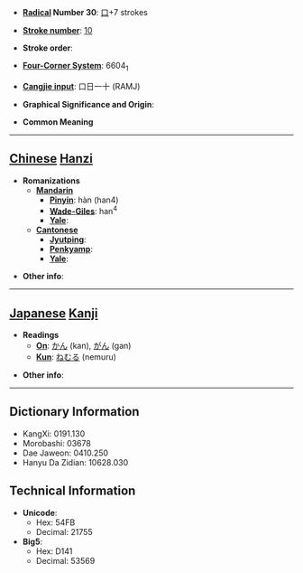 * '''[[Wiktionary:Chinese radical index| Radical]] Number 30''': [[Wiktionary:Chinese radical index 口|口]]+7 strokes

* '''[[Wiktionary:Chinese total strokes index|Stroke number]]''': [[Wiktionary:Chinese total strokes index 10|10]]

* '''Stroke order''': 

* '''[[Wiktionary:Chinese four corner index|Four-Corner System]]''': 6604<sub>1</sub>

* '''[[Wiktionary:Chinese Cangjie index|Cangjie input]]''': 口日一十 (RAMJ)

* '''Graphical Significance and Origin''': 

* '''Common Meaning'''

----

== [[Chinese]] [[Hanzi]] ==

* '''Romanizations'''
** '''[[Mandarin]]'''
*** '''[[Pinyin]]''': hàn (han4)
*** '''[[Wade-Giles]]''': han<sup>4</sup>
*** '''[[Yale]]''': 
** '''[[Cantonese]]'''
*** '''[[Jyutping]]''':
*** '''[[Penkyamp]]''': 
*** '''[[Yale]]''': 

* '''Other info''': 

----

== [[Japanese]] [[Kanji]] ==

* '''Readings'''
** '''[[On]]''': [[かん]] (kan), [[がん]] (gan)
** '''[[Kun]]''': [[ねむる]] (nemuru)

* '''Other info''':  

----

== Dictionary Information ==

* KangXi: 0191.130
* Morobashi: 03678
* Dae Jaweon: 0410.250
* Hanyu Da Zidian: 10628.030

== Technical Information ==

* '''Unicode''':
** Hex: 54FB
** Decimal: 21755
* '''Big5''':
** Hex: D141
** Decimal: 53569